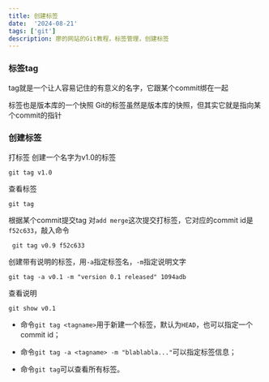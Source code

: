 ```yaml
---
title: 创建标签
date:  '2024-08-21'
tags: ['git']
description: 廖的网站的Git教程，标签管理，创建标签
---
```


### 标签tag
tag就是一个让人容易记住的有意义的名字，它跟某个commit绑在一起

标签也是版本库的一个快照
Git的标签虽然是版本库的快照，但其实它就是指向某个commit的指针

### 创建标签
打标签
创建一个名字为v1.0的标签
```
git tag v1.0
```

查看标签
```
git tag
```

根据某个commit提交tag
对`add merge`这次提交打标签，它对应的commit id是`f52c633`，敲入命令
```
 git tag v0.9 f52c633
```

创建带有说明的标签，用`-a`指定标签名，`-m`指定说明文字
```
git tag -a v0.1 -m "version 0.1 released" 1094adb
```

查看说明
```
git show v0.1
```

- 命令`git tag <tagname>`用于新建一个标签，默认为`HEAD`，也可以指定一个commit id；
    
- 命令`git tag -a <tagname> -m "blablabla..."`可以指定标签信息；
    
- 命令`git tag`可以查看所有标签。

